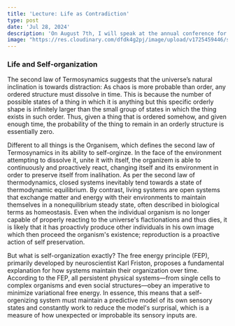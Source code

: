 ```yaml
---
title: 'Lecture: Life as Contradiction'
type: post
date: 'Jul 28, 2024'
description: 'On August 7th, I will speak at the annual conference for research students in the Philosophy Department at Tel Aviv University. My lecture will address the Hegelian account of organism and explore how contemporary approaches in neuroscience can be interpreted as instantiations of dialectical principles.'
image: "https://res.cloudinary.com/dfdk4g2pj/image/upload/v1725459446/sara_28738_close_up_of_white_detailed_statue_of_upper_body_of_a_2e9de4bf-8be2-4053-9de1-4f9f6e1b0a87_1_nwjdg0.png"
---
```


### Life and Self-organization

The second law of Termosynamics suggests that the universe’s natural inclination is towards distraction: As chaos is more probable than order, any ordered structure must dissolve in time. This is because the number of possible states of a thing in which it is anything but this specific orderly shape is infinitely larger than the small group of states in which the thing exists in such order. Thus, given a thing that is ordered somehow, and given enough time, the probability of the thing to remain in an orderly structure is essentially zero. 

Different to all things is the Organisem, which defines the second law of Termosynamics in its ability to self-orginze. In the face of the environment attempting to dissolve it, unite it with itself, the organizem is able to continuously and proactively react, changing itself and its environment in order to preserve itself from inalihation. As per the second law of thermodynamics, closed systems inevitably tend towards a state of thermodynamic equilibrium. By contrast, living systems are open systems that exchange matter and energy with their environments to maintain themselves in a nonequilibrium steady state, often described in biological terms as homeostasis. Even when the individual organism is no longer capable of properly reacting to the universe's flactionations and thus dies, it is likely that it has proactivly produce other individuals in his own image which then proceed the organism's existence; reproduction is a proactive action of self preservation.

But what is self-organization exactly? The free energy principle (FEP), primarily developed by neuroscientist Karl Friston, proposes a fundamental explanation for how systems maintain their organization over time. According to the FEP, all persistent physical systems—from single cells to complex organisms and even social structures—obey an imperative to minimize variational free energy. In essence, this means that a self-orgenizing system must maintain a predictive model of its own sensory states and constantly work to reduce the model's surprisal, which is a measure of how unexpected or improbable its sensory inputs are. 





